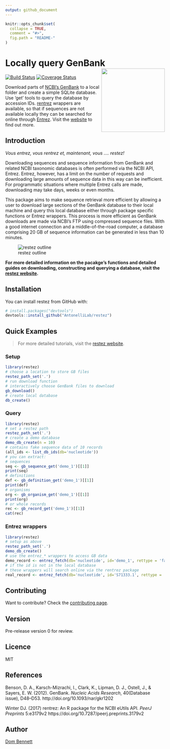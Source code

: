 ```yaml
---
output: github_document
---
```


<!-- README.md is generated from README.Rmd. Please edit that file -->
<!-- devtools::rmarkdown::render("README.Rmd") -->

```r
knitr::opts_chunk$set(
  collapse = TRUE,
  comment = "#>",
  fig.path = "README-"
)
```

# Locally query GenBank <img src="logo.png" height="200" align="right"/>

[![Build Status](https://travis-ci.org/AntonelliLab/restez.svg?branch=master)](https://travis-ci.org/AntonelliLab/restez) [![Coverage Status](https://coveralls.io/repos/github/AntonelliLab/restez/badge.svg?branch=master)](https://coveralls.io/github/AntonelliLab/restez?branch=master)

Download parts of [NCBI's GenBank](https://www.ncbi.nlm.nih.gov/nuccore) to a local folder and create a simple SQLite database. Use 'get' tools to query the database by accession IDs. [rentrez](https://github.com/ropensci/rentrez) wrappers are available, so that if sequences are not available locally they can be searched for online through [Entrez](https://www.ncbi.nlm.nih.gov/books/NBK25500/). Visit the [website](https://antonellilab.github.io/restez/index.html) to find out more.

## Introduction

*Vous entrez, vous rentrez et, maintenant, vous .... restez!*

Downloading sequences and sequence information from GenBank and related NCBI taxonomic databases is often performed via the NCBI API, Entrez. Entrez, however, has a limit on the number of requests and downloading large amounts of sequence data in this way can be inefficient. For programmatic situations where multiple Entrez calls are made, downloading may take days, weeks or even months.

This package aims to make sequence retrieval more efficient by allowing a user to download large sections of the GenBank database to their local machine and query this local database either through package specific functions or Entrez wrappers. This process is more efficient as GenBank downloads are made via NCBI's FTP using compressed sequence files. With a good internet connection and a middle-of-the-road computer, a database comprising 20 GB of sequence information can be generated in less than 10 minutes.

![restez outline](https://github.com/AntonelliLab/restez/tree/master/paper/outline.png)

**For more detailed information on the pacakge's functions and detailed guides on downloading, constructing and querying a database, visit the [restez website](https://antonellilab.github.io/restez/index.html).**

## Installation

You can install restez from GitHub with:

```r
# install.packages("devtools")
devtools::install_github("AntonelliLab/restez")
```

## Quick Examples

> For more detailed tutorials, visit the [restez website](https://antonellilab.github.io/restez/index.html).

### Setup

```r
library(restez)
# choose a location to store GB files
restez_path_set('.')
# run download function
# interactively choose GenBank files to download
gb_download()
# create local database
db_create()
```

### Query

```r
library(restez)
# set a restez path
restez_path_set('.')
# create a demo database
demo_db_create(n = 10)
# contains fake sequence data of 10 records
(all_ids <- list_db_ids(db='nucleotide'))
# you can extract:
# sequences
seq <- gb_sequence_get('demo_1')[[1]]
print(seq)
# definitions
def <- gb_definition_get('demo_1')[[1]]
print(def)
# organisms
org <- gb_organism_get('demo_1')[[1]]
print(org)
# or whole records
rec <- gb_record_get('demo_1')[[1]]
cat(rec)
```

### Entrez wrappers

```r
library(restez)
# setup as above
restez_path_set('.')
demo_db_create()
# use the entrez_* wrappers to access GB data
demo_record <- entrez_fetch(db='nucleotide', id='demo_1', rettype = 'fasta')
# if the id is not in the local database
# these wrappers will search online via the rentrez package
real_record <- entrez_fetch(db='nucleotide', id='S71333.1', rettype = 'fasta')
```

## Contributing

Want to contribute? Check the [contributing page](https://antonellilab.github.io/restez/CONTRIBUTING.html).

## Version

Pre-release version 0 for review.

## Licence

MIT

## References

Benson, D. A., Karsch-Mizrachi, I., Clark, K., Lipman, D. J., Ostell, J., & Sayers, E. W. (2012). GenBank. *Nucleic Acids Research*, 40(Database issue), D48–D53. http://doi.org/10.1093/nar/gkr1202

Winter DJ. (2017) rentrez: An R package for the NCBI eUtils API. *PeerJ Preprints* 5:e3179v2 https://doi.org/10.7287/peerj.preprints.3179v2

## Author

[Dom Bennett](https://github.com/DomBennett)
